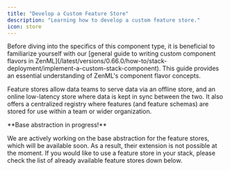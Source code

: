 ```yaml
---
title: "Develop a Custom Feature Store"
description: "Learning how to develop a custom feature store."
icon: store
---
```


<Info>
  Before diving into the specifics of this component type, it is beneficial to familiarize yourself with our [general guide to writing custom component flavors in ZenML](/latest/versions/0.66.0/how-to/stack-deployment/implement-a-custom-stack-component). This guide provides an essential understanding of ZenML's component flavor concepts.
</Info>

Feature stores allow data teams to serve data via an offline store, and an online low-latency store where data is kept in sync between the two. It also offers a centralized registry where features (and feature schemas) are stored for use within a team or wider organization.

<Note>
**Base abstraction in progress!**

We are actively working on the base abstraction for the feature stores, which will be available soon. As a result, their extension is not possible at the moment. If you would like to use a feature store in your stack, please check the list of already available feature stores down below.
</Note>
